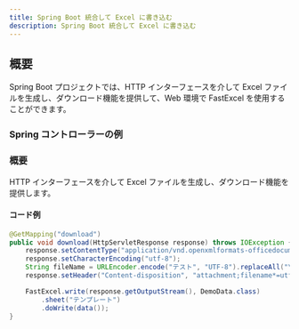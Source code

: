 ```yaml
---
title: Spring Boot 統合して Excel に書き込む
description: Spring Boot 統合して Excel に書き込む
---
```


## 概要
Spring Boot プロジェクトでは、HTTP インターフェースを介して Excel ファイルを生成し、ダウンロード機能を提供して、Web 環境で FastExcel を使用することができます。

### Spring コントローラーの例

### 概要
HTTP インターフェースを介して Excel ファイルを生成し、ダウンロード機能を提供します。

#### コード例
```java
@GetMapping("download")
public void download(HttpServletResponse response) throws IOException {
    response.setContentType("application/vnd.openxmlformats-officedocument.spreadsheetml.sheet");
    response.setCharacterEncoding("utf-8");
    String fileName = URLEncoder.encode("テスト", "UTF-8").replaceAll("\\+", "%20");
    response.setHeader("Content-disposition", "attachment;filename*=utf-8''" + fileName + ".xlsx");

    FastExcel.write(response.getOutputStream(), DemoData.class)
        .sheet("テンプレート")
        .doWrite(data());
}
```